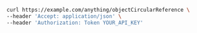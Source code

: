 ```bash showLineNumbers copy filename="Object Circular Reference Get usage example"
curl https://example.com/anything/objectCircularReference \
--header 'Accept: application/json' \
--header 'Authorization: Token YOUR_API_KEY'
```
